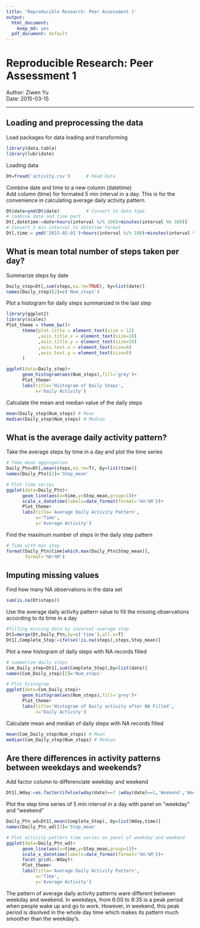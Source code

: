 ```yaml
---
title: 'Reproducible Research: Peer Assessment 1'
output:
  html_document:
    keep_md: yes
  pdf_document: default
---
```

Reproducible Research: Peer Assessment 1
========================================================
 Author: Ziwen Yu  
 Date: 2015-03-15

 ---

## Loading and preprocessing the data
Load packages for data loading and transforming
```r
library(data.table)
library(lubridate)
```
Loading data
```r
Dt=fread('activity.csv')      # Read Data
```

Combine date and time to a new column (datetime)  
Add column (time) for formated 5 min interval in a day. This is for the convenience in calculating average daily activity pattern. 
```r

Dt$date=ymd(Dt$date)          # Convert to date type
# combine date and time part
Dt[,datetime:=date+hours(interval %/% 100)+minutes(interval %% 100)] 
# Convert 5 min interval to datetime format
Dt[,time:= ymd('2015-02-01')+hours(interval %/% 100)+minutes(interval %% 100)]  

```


## What is mean total number of steps taken per day?
Summarize steps by date
```r
Daily_step=Dt[,sum(steps,na.rm=TRUE), by=list(date)]
names(Daily_step)[2]=c('Num_steps')
```

Plot a histogram for daily steps summarized in the last step
```r
library(ggplot2)
library(scales)
Plot_theme = theme_bw()+
      theme(plot.title = element_text(size = 12)
            ,axis.title.x = element_text(size=10)
            ,axis.title.y = element_text(size=10)
            ,axis.text.x = element_text(size=8)
            ,axis.text.y = element_text(size=8)            
      )

ggplot(data=Daily_step)+  
      geom_histogram(aes(Num_steps),fill='grey')+  
      Plot_theme+  
      labs(title='Histogram of Daily Steps',  
           x='Daily Activity')

```

Calculate the mean and median value of the daily steps
```r
mean(Daily_step$Num_steps) # Mean
median(Daily_step$Num_steps) # Median
```

## What is the average daily activity pattern?

Take the average steps by time in a day and plot the time series
```r
# Take mean aggregation
Daily_Ptn=Dt[,mean(steps,na.rm=T), by=list(time)]
names(Daily_Ptn)[2]='Step_mean'

# Plot time series
ggplot(data=Daily_Ptn)+  
      geom_line(aes(x=time,y=Step_mean,group=1))+  
      scale_x_datetime(labels=date_format(format='%H:%M'))+  
      Plot_theme+  
      labs(title='Average Daily Activity Pattern',  
           x='Time',  
           y='Average Activity')
```
Find the maximum number of steps in the daily step pattern
```r
# Time with max step
format(Daily_Ptn$time[which.max(Daily_Ptn$Step_mean)],  
       format='%H:%M')
```


## Imputing missing values
Find how many NA observations in the data set
```r
sum(is.na(Dt$steps))

```

Use the average daily activity pattern value to fill the missing observations according to its time in a day
```r
#filling missing data by inverval average step
Dt1=merge(Dt,Daily_Ptn,by=c('time'),all.x=T)
Dt1[,Complete_Step:=ifelse(!is.na(steps),steps,Step_mean)]
```

Plot a new histogram of daily steps with NA records filled
```r
# summarize daily steps
Com_Daily_step=Dt1[,sum(Complete_Step),by=list(date)]
names(Com_Daily_step)[2]='Num_steps'

# Plot histogram
ggplot(data=Com_Daily_step)+  
      geom_histogram(aes(Num_steps),fill='grey')+  
      Plot_theme+  
      labs(title='Histogram of Daily activity after NA Filled',  
           x='Daily Activity')
```

Calculate mean and median of daily steps with NA records filled
```r
mean(Com_Daily_step$Num_steps) # Mean
median(Com_Daily_step$Num_steps) # Median

```

## Are there differences in activity patterns between weekdays and weekends?

Add factor column to differenciate weekday and weekend
```r
Dt1[,Wday:=as.factor(ifelse(wday(date)==7 |wday(date)==1,'Weekend','Weekday'))]
```

Plot the step time series of 5 min interval in a day with panel on "weekday" and "weekend"
```r
Daily_Ptn_wd=Dt1[,mean(Complete_Step), by=list(Wday,time)]
names(Daily_Ptn_wd)[3]='Step_mean'

# Plot activity pattern time series on panel of weekday and weekend
ggplot(data=Daily_Ptn_wd)+
      geom_line(aes(x=time,y=Step_mean,group=1))+
      scale_x_datetime(labels=date_format(format='%H:%M'))+
      facet_grid(.~Wday)+
      Plot_theme+
      labs(title='Average Daily Activity Pattern',
           x='Time',
           y='Average Activity')
```

The pattern of average daily activity patterns ware different between weekday and weekend. In weekdays, from 6:00 to 8:35 is a peak period when people wake up and go to work. However, in weekend, this peak period is disolved in the whole day time which makes its pattern much smoother than the weekday's.





